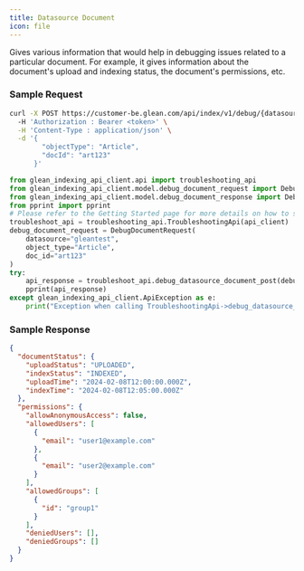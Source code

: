 ```yaml
---
title: Datasource Document
icon: file
---
```




Gives various information that would help in debugging issues related to a particular document. For example, it gives information about the document's upload and indexing status, the document's permissions, etc.

### Sample Request

<Tabs>
<TabItem value="curl" label="cURL">

```bash
curl -X POST https://customer-be.glean.com/api/index/v1/debug/{datasource}/document
  -H 'Authorization : Bearer <token>' \
  -H 'Content-Type : application/json' \
  -d '{
        "objectType": "Article",
        "docId": "art123"
      }'
```

</TabItem>
<TabItem value="python" label="Python">

```python
from glean_indexing_api_client.api import troubleshooting_api
from glean_indexing_api_client.model.debug_document_request import DebugDocumentRequest
from glean_indexing_api_client.model.debug_document_response import DebugDocumentResponse
from pprint import pprint
# Please refer to the Getting Started page for more details on how to setup api_client
troubleshoot_api = troubleshooting_api.TroubleshootingApi(api_client)
debug_document_request = DebugDocumentRequest(
    datasource="gleantest",
    object_type="Article",
    doc_id="art123"
)
try:
    api_response = troubleshoot_api.debug_datasource_document_post(debug_document_request)
    pprint(api_response)
except glean_indexing_api_client.ApiException as e:
    print("Exception when calling TroubleshootingApi->debug_datasource_document_post: %s\n" % e)
```

</TabItem>
</Tabs>

### Sample Response

```json
{
  "documentStatus": {
    "uploadStatus": "UPLOADED",
    "indexStatus": "INDEXED",
    "uploadTime": "2024-02-08T12:00:00.000Z",
    "indexTime": "2024-02-08T12:05:00.000Z"
  },
  "permissions": {
    "allowAnonymousAccess": false,
    "allowedUsers": [
      {
        "email": "user1@example.com"
      },
      {
        "email": "user2@example.com"
      }
    ],
    "allowedGroups": [
      {
        "id": "group1"
      }
    ],
    "deniedUsers": [],
    "deniedGroups": []
  }
}
```
